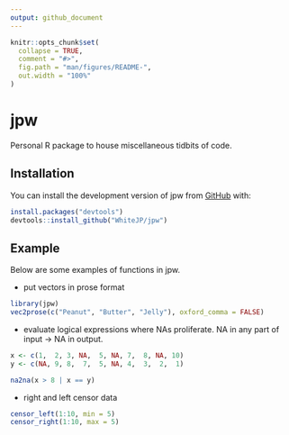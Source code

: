 ```yaml
---
output: github_document
---
```


<!-- README.md is generated from README.Rmd. Please edit that file -->

```r
knitr::opts_chunk$set(
  collapse = TRUE,
  comment = "#>",
  fig.path = "man/figures/README-",
  out.width = "100%"
)
```

# jpw

<!-- badges: start -->
<!-- badges: end -->

Personal R package to house miscellaneous tidbits of code. 

## Installation

You can install the development version of jpw from [GitHub](https://github.com/) with:

```r
install.packages("devtools")
devtools::install_github("WhiteJP/jpw")
```

## Example

Below are some examples of functions in jpw.

* put vectors in prose format

```r
library(jpw)
vec2prose(c("Peanut", "Butter", "Jelly"), oxford_comma = FALSE)
```

* evaluate logical expressions where NAs proliferate. NA in any part of input 
-> NA in output.

```r
x <- c(1,  2, 3, NA,  5, NA, 7,  8, NA, 10)
y <- c(NA, 9, 8,  7,  5, NA, 4,  3,  2,  1)

na2na(x > 8 | x == y)

```
* right and left censor data

```r
censor_left(1:10, min = 5)
censor_right(1:10, max = 5)
```

